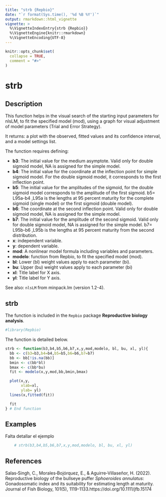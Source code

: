 ---
title: "strb {Repbio}"
date: "`r format(Sys.time(), '%d %B %Y')`"
output: rmarkdown::html_vignette
vignette: >
  %\VignetteIndexEntry{strb {Repbio}}
  %\VignetteEngine{knitr::rmarkdown}
  %\VignetteEncoding{UTF-8}
---

```{r, include = FALSE}
knitr::opts_chunk$set(
  collapse = TRUE,
  comment = "#>"
)
```

# strb

## Description

This function helps in the visual search of the starting input parameters
for nlsLM, to fit the specified model (mod), using a graph for visual
adjustment of model parameters (Trial and Error Strategy).

It returns: a plot with the observed, fitted values and its confidence interval,
and a model settings list.

The function requires defining:


 * **b3**: The initial value for the medium asymptote. Valid only for double
sigmoid model, NA is assigned for the simple model.
 * **b4**: The initial value for the coordinate at the inflection point for
simple sigmoid model. For the double sigmoid model, it corresponds
to the first inflection point.
 * **b5**: The initial value for the amplitudes of the sigmoid, for the double
sigmoid model corresponds to the amplitude of the first sigmoid.
b5= L95a-b4 ,L95a is the lengths at 95 percent maturity for the
complete sigmoid (single model) or the first sigmoid (double model).
 * **b6**: The coordinate at the second inflection point. Valid only for double
sigmoid model, NA is assigned for the simple model.
 * **b7**: The initial value for the amplitude of the second sigmoid. Valid
only for double sigmoid model, NA is assigned for the simple model.
b7= L95b-b6 ,L95b is the lengths at 95 percent maturity from the
second distribution.
 * **x**: independent variable.
 * **y**: dependent variable.
 * **mod**: A nonlinear model formula including variables and parameters.
 * **modelo**: function from Repbio, to fit the specified model (mod).
 * **bl**: Lower (bl) weight values apply to each parameter (bi).
 * **bu**: Upper (bu) weight values apply to each parameter (bi)
 * **xl**: Title label for X axis.
 * **yl**: Title label for Y axis.

See also: `nlsLM` from minpack.lm (version 1.2-4).


## strb

The function is included in the `Repbio` package **Reproductive biology analysis**.


```{r setup}
#library(Repbio)
```


The function is detailed below.

```{r, warning=FALSE, message=FALSE}
strb <- function(b3,b4,b5,b6,b7,x,y,mod,modelo, bl, bu, xl, yl){
  bb <- c(b3=b3,b4=b4,b5=b5,b6=b6,b7=b7)
  bb <- bb[!is.na(bb)]
  bmin <- c(bb*bl)
  bmax <- c(bb*bu)
  fit <- modelo(x,y,mod,bb,bmin,bmax)

  plot(x,y,
       xlab=xl,
       ylab= yl)
  lines(x,fitted(fit))

  fit
} # End function
```


## Examples

Falta detallar el ejemplo

```{r, warning=FALSE, message=FALSE, results='asis'}
    # strb(b3,b4,b5,b6,b7,x,y,mod,modelo, bl, bu, xl, yl)
```


## References

Salas‐Singh, C., Morales‐Bojórquez, E., & Aguirre‐Villaseñor, H. (2022). Reproductive biology of the bullseye puffer *Sphoeroides annulatus*: Gonadosomatic index and its suitability for estimating length at maturity. Journal of Fish Biology, 101(5), 1119-1133.https://doi.org/10.1111/jfb.15174
